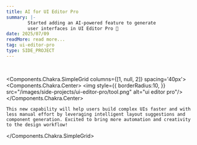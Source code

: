 ```yaml
---
title: AI for UI Editor Pro
summary: |-
        Started adding an AI-powered feature to generate
        user interfaces in UI Editor Pro 🥳
date: 2025/07/09
readMore: read more...
tag: ui-editor-pro
type: SIDE_PROJECT
---
```


<br/>

<Components.Chakra.SimpleGrid columns={[1, null, 2]} spacing='40px'>
<Components.Chakra.Center>
    <img style={{
        borderRadius:10,
    }} src="/images/side-projects/ui-editor-pro/tool.png" alt="ui editor pro"/>
</Components.Chakra.Center>


    This new capability will help users build complex UIs faster and with
    less manual effort by leveraging intelligent layout suggestions and
    component generation. Excited to bring more automation and creativity
    to the design workflow!

</Components.Chakra.SimpleGrid>
